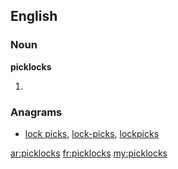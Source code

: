 ==English==

===Noun===
'''picklocks'''

# {{plural of|[[picklock]]}}

===Anagrams===
* [[lock picks#English|lock picks]], [[lock-picks#English|lock-picks]], [[lockpicks#English|lockpicks]]

[[ar:picklocks]]
[[fr:picklocks]]
[[my:picklocks]]